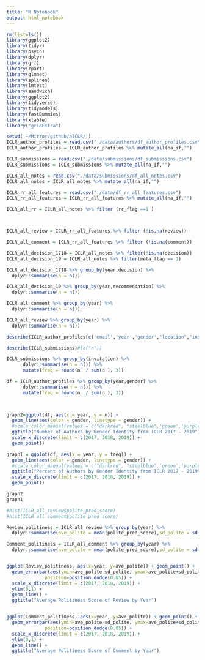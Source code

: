 ```yaml
---
title: "R Notebook"
output: html_notebook
---
```


```r
rm(list=ls())
library(ggplot2)
library(tidyr)
library(psych)
library(dplyr)
library(grf)
library(rpart)
library(glmnet)
library(splines)
library(lmtest)
library(sandwich)
library(ggplot2)
library(tidyverse)
library(tidymodels)
library(fastDummies)
library(xtable)
library("gridExtra") 
```
```r
setwd('~/Mirror/github/aICLR/')
ICLR_author_profiles = read.csv("./data/authors/df_author_profiles.csv")
ICLR_author_profiles = ICLR_author_profiles %>% mutate_all(na_if,"")

ICLR_submissions = read.csv("./data/submissions/df_submissions.csv")
ICLR_submissions = ICLR_submissions %>% mutate_all(na_if,"")

ICLR_all_notes = read.csv("./data/submissions/df_all_notes.csv")
ICLR_all_notes = ICLR_all_notes %>% mutate_all(na_if,"")

ICLR_rr_all_features = read.csv("./data/df_rr_all_features.csv")
ICLR_rr_all_features = ICLR_rr_all_features %>% mutate_all(na_if,"")
```
```r
ICLR_all_rr = ICLR_all_notes %>% filter (rr_flag ==1 )



ICLR_all_review = ICLR_rr_all_features %>% filter (!is.na(review))

ICLR_all_comment = ICLR_rr_all_features %>% filter (!is.na(comment))

ICLR_all_decision_1718 = ICLR_all_notes %>% filter(!is.na(decision))
ICLR_all_decision_19 = ICLR_all_notes %>% filter(meta_flag == 1)

ICLR_all_decision_1718 %>% group_by(year,decision) %>%
  dplyr::summarise(n = n())

ICLR_all_decision_19 %>% group_by(year,recommendation) %>%
  dplyr::summarise(n = n())

ICLR_all_comment %>% group_by(year) %>%
  dplyr::summarise(n = n()) 

ICLR_all_review %>% group_by(year) %>%
  dplyr::summarise(n = n()) 

```

```r

describe(ICLR_author_profiles[c('email','year','gender',"location","institution", "X2017_position", "X2018_position", "X2019_position" )])[c("n")]

```
```r

describe(ICLR_submissions)#[c("n")]

```
```r
ICLR_submissions %>% group_by(invitation) %>%
      dplyr::summarise(n = n()) %>%
      mutate(freq = round(n  / sum(n ), 3))
```




```r
df = ICLR_author_profiles %>% group_by(year,gender) %>%
      dplyr::summarise(n = n()) %>%
      mutate(freq = round(n  / sum(n ), 3))
  


graph2=ggplot(df, aes(x = year, y = n)) + 
  geom_line(aes(color = gender, linetype = gender)) + 
  #scale_color_manual(values = c("darkred", "steelblue",'green','purple')) +
  ggtitle("Number of Authors by Gender Identity from ICLR 2017 - 2019") +
  scale_x_discrete(limit = c(2017, 2018, 2019)) +
  geom_point()

graph1 = ggplot(df, aes(x = year, y = freq)) + 
  geom_line(aes(color = gender, linetype = gender)) + 
  #scale_color_manual(values = c("darkred", "steelblue",'green','purple')) +
  ggtitle("Percent of Authors by Gender Identity from ICLR 2017 - 2019")+
  scale_x_discrete(limit = c(2017, 2018, 2019)) + 
  geom_point()

graph2
graph1
```

```r

#hist(ICLR_all_review$polite_pred_score)
#hist(ICLR_all_comment$polite_pred_score)

Review_politiness = ICLR_all_review %>% group_by(year) %>%
  dplyr::summarise(ave_polite = mean(polite_pred_score),sd_polite = sd(polite_pred_score))

Comment_politiness = ICLR_all_comment %>% group_by(year) %>%
  dplyr::summarise(ave_polite = mean(polite_pred_score),sd_polite = sd(polite_pred_score))


ggplot(Review_politiness, aes(x=year, y=ave_polite)) + geom_point() +
  geom_errorbar(aes(ymin=ave_polite-sd_polite, ymax=ave_polite+sd_polite), width=.2,
              position=position_dodge(0.05)) +
  scale_x_discrete(limit = c(2017, 2018, 2019)) +
  ylim(0,1) +
  geom_line() +
  ggtitle("Average Politiness Score of Review by Year")


ggplot(Comment_politiness, aes(x=year, y=ave_polite)) + geom_point() +
  geom_errorbar(aes(ymin=ave_polite-sd_polite, ymax=ave_polite+sd_polite), width=.2,
              position=position_dodge(0.05)) +
  scale_x_discrete(limit = c(2017, 2018, 2019)) +
  ylim(0,1) +
  geom_line() +
  ggtitle("Average Politiness Score of Comment by Year")
```


